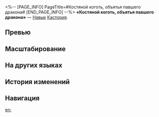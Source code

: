 <%-- [PAGE_INFO]
PageTitle=#Костяной коготь, объятья павшего дракона#
[END_PAGE_INFO] --%>
{{Навык Инфобокс
|Название         = Костяной коготь, объятья павшего дракона
|Изображение      = Навык Костяной коготь, объятья павшего дракона.png
|Персонаж         = Кастория
|Тип              = Навык
|Тэг              = Групповая атака
|УронСтойк        = 20
|ЭнергияГен       = 
|Энергия          = 
|Длительность     = 
|Описание         = Расходуя 40% от текущего НР всех союзников, кроме Крыльев Смерти, Кастория и Крылья Смерти выполняют {{Доп эффект|совместную атаку}}, которая наносит всем противникам квантовый урон, равный {{Цвет|Выделенный|15%—33%}} и {{Цвет|Выделенный|25%—55%}} от макс. НР Кастории соответственно.<br />Если текущего НР недостаточно, то оно опускается до 1 ед.
|Свойство1        = 
|Масштабирование1 = 
}}
'''«Костяной коготь, объятья павшего дракона»''' — [[Навык]] [[Кастория]].

==Превью==
{{Превью
|Файл = Костяной коготь, объятья павшего дракона Превью
}}

==Масштабирование==
{{Масштабирование навыка|тип=Навык
|15%;16.5%;18%;19.5%;21%;22.5%;24.38%;26.25%;28.13%;30%;31.5%;33%;34.5%;36%;37.5%
|25%;27.5%;30%;32.5%;35%;37.5%;40.63%;43.75%;46.88%;50%;52.5%;55%;57.5%;60%;62.5%
}}

==На других языках==
{{На других языках
|en   = Boneclaw, Doomdrake's Embrace
|zhs  = 骸爪，冥龙之环拥
|zht  = 骸爪，冥龍之環擁
|ja   = {{Rubi|骸爪|がいそう}}、{{Rubi|冥竜|めいりゅう}}の{{Rubi|抱擁|ほうよう}}
|ko   = 뼈의 발톱, 저승 용의 포옹
|es   = Garra ósea, abrazo del dragón lóbrego
|fr   = Étreinte du dragon funeste
|ru   = Костяной коготь, объятья павшего дракона
|th   = Boneclaw, Doomdrake's Embrace
|vi   = Móng Vuốt, Vòng Tay Của Rồng Tử Vong
|de   = Knochenklaue, Umarmung des Düsterdrachen
|id   = Boneclaw, Doomdrake's Embrace
|pt   = Garraespectral do Dragão da Perdição
}}

==История изменений==
{{История изменений|3.5}}

==Навигация==
{{Навык Навбокс|Кастория}}

[[en:]]